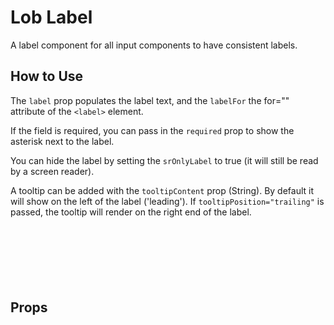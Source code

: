 
# Lob Label

A label component for all input components to have consistent labels.

<Canvas of={Primary} />

## How to Use

The `label` prop populates the label text, and the `labelFor` the for="" attribute of the `<label>` element.

If the field is required, you can pass in the `required` prop to show the asterisk next to the label.

You can hide the label by setting the `srOnlyLabel` to true (it will still be read by a screen reader).

A tooltip can be added with the `tooltipContent` prop (String).
By default it will show on the left of the label ('leading'). If `tooltipPosition="trailing"` is passed, the tooltip will render on the right end of the label.

```html
<lob-label
  :label="label"
  :labelFor="labelFor"
  :required="required"
  :srOnlyLabel="srOnlyLabel"
/>
```

## Props

<ArgTypes story={PRIMARY_STORY} />
